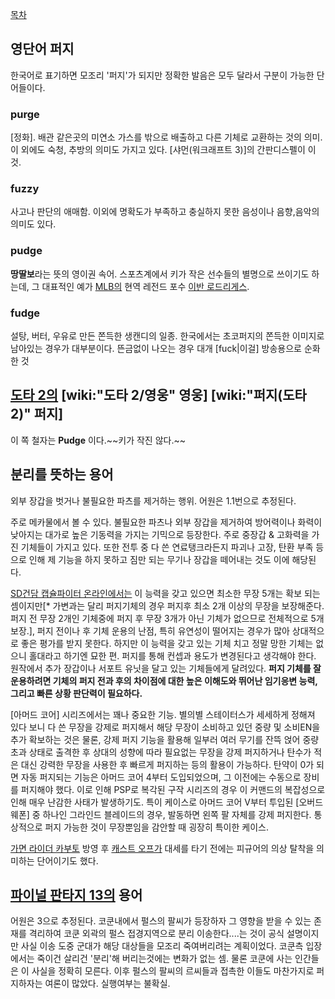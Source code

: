 [[목차]]
== 영단어 퍼지 ==
한국어로 표기하면 모조리 '퍼지'가 되지만 정확한 발음은 모두 달라서 구분이 가능한 단어들이다.
=== purge ===
[정화]. 배관 같은곳의 미연소 가스를 밖으로 배출하고 다른 기체로 교환하는 것의 의미. 이 외에도 숙청, 추방의 의미도 가지고 있다. [샤먼(워크래프트 3)]의 간판디스펠이 이것.
=== fuzzy ===
사고나 판단의 애매함. 이외에 명확도가 부족하고 충실하지 못한 음성이나 음향,음악의 의미도 있다.
=== pudge ===
'''땅딸보'''라는 뜻의 영이권 속어. 스포츠계에서 키가 작은 선수들의 별명으로 쓰이기도 하는데, 그 대표적인 예가 [[MLB]]의 현역 레전드 포수 [[이반 로드리게스]].
=== fudge ===
설탕, 버터, 우유로 만든 쫀득한 생캔디의 일종. 한국에서는 초코퍼지의 쫀득한 이미지로 남아있는 경우가 대부분이다. 뜬금없이 나오는 경우 대개 [fuck|이걸] 방송용으로 순화한 것

== [[도타 2]]의 [wiki:"도타 2/영웅" 영웅] [wiki:"퍼지(도타 2)" 퍼지] ==
이 쪽 철자는 '''Pudge''' 이다.~~키가 작진 않다.~~

== 분리를 뜻하는 용어 ==
외부 장갑을 벗거나 불필요한 파츠를 제거하는 행위. 어원은 1.1번으로 추정된다.

주로 메카물에서 볼 수 있다.  불필요한 파츠나 외부 장갑을 제거하여 방어력이나 화력이 낮아지는 대가로 높은 기동력을 가지는 기믹으로 등장한다. 주로 중장갑 & 고화력을 가진 기체들이 가지고 있다. 또한 전투 중 다 쓴 연료탱크라든지 파괴나 고장, 탄환 부족 등으로 인해 제 기능을 하지 못하고 짐만 되는 무기나 장갑을 떼어내는 것도 이에 해당된다.

[[SD건담 캡슐파이터 온라인]]에서는 이 능력을 갖고 있으면 최소한 무장 5개는 확보 되는 셈이지만[* 가변과는 달리 퍼지기체의 경우 퍼지후 최소 2개 이상의 무장을 보장해준다. 퍼지 전 무장 2개인 기체중에 퍼지 후 무장 3개가 아닌 기체가 없으므로 전체적으로 5개 보장.], 퍼지 전이나 후 기체 운용의 난점, 특히 유연성이 떨어지는 경우가 많아 상대적으로 좋은 평가를 받지 못한다. 하지만 이 능력을 갖고 있는 기체 치고 정말 망한 기체는 없으니 홀대라고 하기엔 묘한 편. 퍼지를 통해 컨셉과 용도가 변경된다고 생각해야 한다. 원작에서 추가 장갑이나 서포트 유닛을 달고 있는 기체들에게 달려있다. '''퍼지 기체를 잘 운용하려면 기체의 퍼지 전과 후의 차이점에 대한 높은 이해도와 뛰어난 임기응변 능력, 그리고 빠른 상황 판단력이 필요하다.'''

[아머드 코어] 시리즈에서는 꽤나 중요한 기능. 별의별 스테이터스가 세세하게 정해져 있다 보니 다 쓴 무장을 강제로 퍼지해서 해당 무장이 소비하고 있던 중량 및 소비EN을 추가 확보하는 것은 물론, 강제 퍼지 기능을 활용해 일부러 여러 무기를 잔뜩 얹어 중량초과 상태로 출격한 후 상대의 성향에 따라 필요없는 무장을 강제 퍼지하거나 탄수가 적은 대신 강력한 무장을 사용한 후 빠르게 퍼지하는 등의 활용이 가능하다. 탄약이 0가 되면 자동 퍼지되는 기능은 아머드 코어 4부터 도입되었으며, 그 이전에는 수동으로 장비를 퍼지해야 했다. 이로 인해 PSP로 복각된 구작 시리즈의 경우 이 커맨드의 복잡성으로 인해 매우 난감한 사태가 발생하기도.
특이 케이스로 아머드 코어 V부터 투입된 [오버드 웨폰] 중 하나인 그라인드 블레이드의 경우, 발동하면 왼쪽 팔 자체를 강제 퍼지한다. 통상적으로 퍼지 가능한 것이 무장뿐임을 감안할 때 굉장히 특이한 케이스.

[[가면 라이더 카부토]] 방영 후 [[캐스트 오프]]가 대세를 타기 전에는 피규어의 의상 탈착을 의미하는 단어이기도 했다.

== [[파이널 판타지 13]]의 용어 ==

어원은 3으로 추정된다. 코쿤내에서 펄스의 팔씨가 등장하자 그 영향을 받을 수 있는 존재를 격리하여 코쿤 외곽의 펄스 접경지역으로 분리 이송한다....는 것이 공식 설명이지만 사실 이송 도중 군대가 해당 대상들을 모조리 죽여버리려는 계획이었다. 코쿤측 입장에서는 죽이건 살리건 '분리'해 버리는것에는 변화가 없는 셈. 물론 코쿤에 사는 인간들은 이 사실을 정확히 모른다. 이후 펄스의 팔씨의 르씨들과 접촉한 이들도 마찬가지로 퍼지하자는 여론이 많았다. 실행여부는 불확실.
